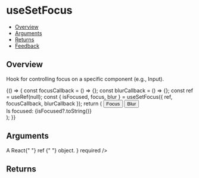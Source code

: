 
<Meta title="Hooks/useSetFocus" />

# useSetFocus

- [Overview](#overview)
- [Arguments](#arguments)
- [Returns](#returns)
- [Feedback](#feedback)

## Overview

Hook for controlling focus on a specific component (e.g., Input).

<Canvas>
  <Story name="Overview">
    {() => {
      const focusCallback = () => {};
      const blurCallback = () => {};
      const ref = useRef(null);
      const { isFocused, focus, blur } = useSetFocus({ ref, focusCallback, blurCallback });
      return (
        <Flex direction={Flex.directions.COLUMN}>
          <InputField ref={ref} placeholder="Input..." />
          <Button onClick={focus} className={styles.controlButton}>
            Focus
          </Button>
          <Button onClick={blur} className={styles.controlButton}>
            Blur
          </Button>
          <div className={styles.focusLabel}>Is focused: {isFocused?.toString()}</div>
        </Flex>
      );
    }}
  </Story>
</Canvas>

## Arguments

<FunctionArguments>
  <FunctionArgument name="options" type="Object">
    <FunctionArgument
      name="ref"
      type="React.MutableRefObject"
      description={
        <>
          A React{" "}
          <Link to="https://react.dev/reference/react/useRef">
            ref
          </Link>{" "}
          object.
        </>
      }
      required
    />
    <FunctionArgument
      name="focusCallback"
      type="() => void"
      description="Callback function to execute on the ref's element focus event."
    />
    <FunctionArgument
      name="blurCallback"
      type="() => void"
      description="Callback function to execute on the ref's element blur event."
    />
  </FunctionArgument>
</FunctionArguments>

## Returns

<FunctionArguments>
  <FunctionArgument name="result" type="Object">
    <FunctionArgument name="isFocused" type="bool" description="Is the element focused or not." />
    <FunctionArgument name="focus" type="() => void" description="Function for focusing the element." />
    <FunctionArgument name="blur" type="() => void" description="Function for blurring the element." />
  </FunctionArgument>
</FunctionArguments>